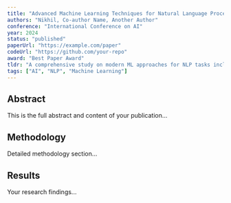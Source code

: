 ```yaml
---
title: "Advanced Machine Learning Techniques for Natural Language Processing"
authors: "Nikhil, Co-author Name, Another Author"
conference: "International Conference on AI"
year: 2024
status: "published"
paperUrl: "https://example.com/paper"
codeUrl: "https://github.com/your-repo"
award: "Best Paper Award"
tldr: "A comprehensive study on modern ML approaches for NLP tasks including transformer architectures and attention mechanisms."
tags: ["AI", "NLP", "Machine Learning"]
---
```


## Abstract

This is the full abstract and content of your publication...

## Methodology

Detailed methodology section...

## Results

Your research findings...